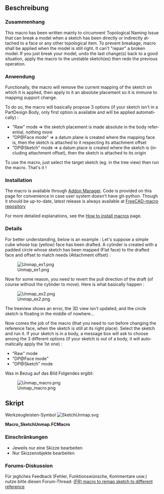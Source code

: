 <languages/>

{{Macro/de
|Name=Skizzenzuordnung aufheben
|Description=Dieses Makro setzt die Platzierung einer Skizze auf eine absolute Position zurück und erstellt schließlich eine Bezugsebene. Dieses Makro wurde hauptsächlich geschrieben, um das Problem der topologischen Benennung zu umgehen, das ein Modell beschädigen kann, wenn eine Skizze direkt oder indirekt an eine Fläche oder ein anderes topologisches Element angehängt wurde.
Um eine Beschädigung zu verhindern, sollte das Makro angewendet werden, solange das Modell noch intakt ist. Es kann ein beschädigtes Modell nicht „reparieren”. Wenn Sie Ihr Modell beschädigt haben, machen Sie die letzten Änderungen rückgängig, bis das Modell wieder intakt ist, wenden Sie das Makro auf die instabilen Skizzen an und wiederholen Sie dann den vorherigen Vorgang. 
|Author=OpenBrain
|Date=2019-06-14
|Version=0.6.2
|FCVersion=0.17 und höher
|Download=[https://wiki.freecad.org/images/3/34/SketchUnmap.svg Werkzeugleisten-Symbol]
}}

<span id="Description"></span>
==Beschreibung==

<span id="Context"></span>
===Zusammenhang===

<div lang="en" dir="ltr" class="mw-content-ltr">
This macro has been written mainly to circumvent Topological Naming Issue that can break a model when a sketch has been directly or indirectly attached to a face or any other topological item.
To prevent breakage, macro shall be applied when the model is still right. It can't "repair" a broken model. If you just break your model, undo the last change(s) back to a good situation, apply the macro to the unstable sketch(es) then redo the previous operation.
</div>

<span id="Usage"></span>
===Anwendung===

<div lang="en" dir="ltr" class="mw-content-ltr">
Functionally, the macro will remove the current mapping of the sketch on which it is applied, then apply to it an absolute placement so it is immune to mapping support change.
</div>

<div lang="en" dir="ltr" class="mw-content-ltr">
To do so, the macro will basically propose 3 options (if your sketch isn't in a PartDesign Body, only first option is available and will be applied automatically) :
* "Raw" mode => the sketch placement is made absolute in the body referential, nothing more
* "DP@Face mode" => a datum plane is created where the mapping face is, then the sketch is attached to it respecting its attachment offset
* "DP@Sketch" mode => a datum place is created where the sketch is (including attachment offset), then the sketch is attached to its origin
</div>

<div lang="en" dir="ltr" class="mw-content-ltr">
To use the macro, just select the target sketch (eg. in the tree view) then run the macro. That's it !
</div>

===Installation===

<div lang="en" dir="ltr" class="mw-content-ltr">
The macro is available through [[Std AddonMgr|Addon Manager]].
Code is provided on this page for convenience in case user system doesn't have git-python. Though it should be up-to-date, latest release is always available at [https://github.com/FreeCAD/FreeCAD-macros/blob/master/Sketcher/SketchUnmap.FCMacro FreeCAD-macro repository]
</div>

<div lang="en" dir="ltr" class="mw-content-ltr">
For more detailed explanations, see the [[How to install macros|How to install macros]] page.
</div>

===Details===

<div lang="en" dir="ltr" class="mw-content-ltr">
For better understanding, below is an example :
Let's suppose a simple cube whose top (yellow) face has been drafted. A cylinder is created with a padded circle whose sketch has been mapped (Flat face) to the drafted face and offset to match needs (Attachment offset) :
</div>

[[File:Unmap_ex1.png]]

<div lang="en" dir="ltr" class="mw-content-ltr">
Now for some reason, you need to revert the pull direction of the draft (of course without the cylinder to move). Here is what basically happen :
</div>

[[File:Unmap_ex2.png]]

<div lang="en" dir="ltr" class="mw-content-ltr">
The treeview shows an error, the 3D view isn't updated, and the circle sketch is floating in the middle of nowhere...
</div>

<div lang="en" dir="ltr" class="mw-content-ltr">
Now comes the job of the macro (that you need to run before changing the reference face, when the sketch is still at its right place). Select the sketch and run it. If your sketch is in a body, a message box will ask to choose among the 3 different options (if your sketch is out of a body, it will automatically apply the 1st one) :
</div>

* "Raw" mode
* "DP@Face mode"
* "DP@Sketch" mode

Was in Bezug auf das Bild Folgendes ergibt:

[[File:Unmap_macro.png]]

<span id="Script"></span>
==Skript==

Werkzeugleisten-Symbol [[File:SketchUnmap.svg]]

'''Macro_SketchUnmap.FCMacro'''

{{MacroCode|code=
#!/usr/bin/python
#####################################
# Copyright (c) openBrain 2019
# Licensed under LGPL v2
#
# This FreeCAD macro will unmap a sketch from eg. a face and make its placement absolute in the body. It proposes 3 options (forcely the first if sketch not in a body) :
# * "Raw" mode => the sketch placement is made absolute in the body referential, nothing more
# * "DP@Face mode" => a datum plane is created where the mapping face is, then the sketch is attached to it respecting its attachment offset
# * "DP@Sketch" mode => a datum place is created where the sketch is (including attachment offset), then the sketch is attached to its origin
#
# Main use of the macro is to make design more robust to topological naming issue
#
# Version history :
# *0.6.2 : add icon (metadata)
# *0.6.1 : minor changes after PR review
# *0.6 : some typo improvement + commenting for official PR
# *0.5 : beta release
#
#####################################

__Name__ = 'SketchUnmap'
__Comment__ = 'Unmap a sketch & makes its placement absolute"'
__Author__ = 'openBrain'
__Version__ = '0.6.2'
__Date__ = '2019-06-14'
__License__ = 'LGPL v2'
__Web__ = 'https://wiki.freecad.org/Macro_SketchUnmap'
__Wiki__ = 'https://wiki.freecad.org/Macro_SketchUnmap'
__Icon__ = 'https://wiki.freecad.org/images/3/34/SketchUnmap.svg'
__Help__ = 'Select the sketch to unmap (eg. in the tree view) then run the macro'
__Status__ = 'Beta'
__Requires__ = 'FreeCAD >= 0.17'
__Communication__ = 'https://forum.freecad.org/viewtopic.php?f=22&t=36078'
#    __Files__ = ''

__dbg__ = False  #True for debugging

from PySide import QtGui

def cslM(msg): #Print message in console
    FreeCAD.Console.PrintMessage('\n')
    FreeCAD.Console.PrintMessage(msg)

def cslW(msg): #Print warning in console
    FreeCAD.Console.PrintMessage('\n')
    FreeCAD.Console.PrintWarning(msg)

def cslE(msg): #Print error in console
    FreeCAD.Console.PrintMessage('\n')
    FreeCAD.Console.PrintError(msg)

def cslD(msg): #Print debug message in console
    if __dbg__:
        FreeCAD.Console.PrintMessage('\n')
        FreeCAD.Console.PrintMessage("Debug : " + str(msg))

_0Vec_ = FreeCAD.Vector(0, 0, 0) #Shortener for null vector
_ZVec_ = FreeCAD.Vector(0, 0, 1) #Shortener for Z axis

if __dbg__:  ##Clear report view in debug mode
    FreeCADGui.getMainWindow().findChild(QtGui.QTextEdit, "Report view").clear()

cslM("Starting SketchUnmap macro")
cslD("Checking selection")

##If selection is wrong, print error message and exit
if (len(Gui.Selection.getSelection()) != 1 or str(Gui.Selection.getSelection()[0]) != '<Sketcher::SketchObject>'):
    cslE("You must select a sketch that you want to unmap (and only one) ... Exiting")
else:
    cslD("Selection OK")
    App.ActiveDocument.openTransaction("SketchUnmap") #Open transaction for undo management
    sk = Gui.Selection.getSelection()[0] #Get target sketch
    skNatPl = sk.Placement #Store placement
    skNatAO = sk.AttachmentOffset #Store attachment offset
    skInBody = False
    for obj in sk.InList: ##Check if sketch is inside a Body
        if obj.TypeId == 'PartDesign::Body':
            skInBody = True
            skBody = obj
    cslD("Sketch in a body : " + str(skInBody))
    msgb = QtGui.QMessageBox() ##Prepare the message box to choose option
    msgb.setWindowTitle("Unmap Sketch : Mode selection")
    msgb.setText("""Choose which unmapping mode you want to apply :
    Raw => the sketch placement is made absolute in the body referential, nothing more
    DP@Face => a datum plane is created where the mapping face is, then the sketch is attached to it respecting its attachment offset
    DP@Sketch => a datum place is created where the sketch is (including attachment offset), then the sketch is attached to its origin
        Click 'Cancel' to cancel operation""")
    msgb.setIcon(QtGui.QMessageBox.Question)
    rbut = msgb.addButton("Raw", QtGui.QMessageBox.AcceptRole)
    fbut = msgb.addButton("DP@Face", QtGui.QMessageBox.AcceptRole)
    sbut = msgb.addButton("DP@Sketch", QtGui.QMessageBox.AcceptRole)
    cbut = msgb.addButton("Cancel", QtGui.QMessageBox.RejectRole)
    if skInBody: #If sketch in a Body
        msgb.exec_() ##Show message box and get user choice
        msgbRep = msgb.clickedButton()
    else:
        msgbRep = rbut #Else apply raw mode automatically
    if msgbRep == rbut: #If raw mode
        sk.Support = None ##Just unmap the sketch so its placement is absolute
        sk.MapMode = 'Deactivated'
    elif msgbRep == fbut: #If DP@Face mode
        newDP = skBody.newObject('PartDesign::Plane','DP' + sk.Name) #Create a datum plane
        if sk.Label != sk.Name: ##Eventually clarify its label
            newDP.Label = 'DP' + sk.Label
        newDP.Support = None ##Plane is placed absolute
        newDP.MapMode = 'Deactivated'
        newDP.Placement = skNatPl.multiply(skNatAO.inverse()) #Plane placement is set to former face one
        sk.Support = [(newDP,'')] #Sketch is mapped to plane keeping its attachment offset
    elif  msgbRep == sbut: #If DP@Sketch mode
        newDP = skBody.newObject('PartDesign::Plane','DP' + sk.Name) #Create a datum plane
        if sk.Label != sk.Name: ##Eventually clarify its label
            newDP.Label = 'DP' + sk.Label
        newDP.Support = None ##Plane is placed absolute
        newDP.MapMode = 'Deactivated'
        newDP.Placement = skNatPl #Plane placement is set to former sketch one
        sk.Support = [(newDP,'')] ##Sketch is mapped to plane resetting its attachment offset
        sk.AttachmentOffset = App.Placement(_0Vec_, App.Rotation(_ZVec_, 0))
    App.ActiveDocument.commitTransaction() #Commit transaction for undo management
    cslM("SketchUnmap Macro ended correctly")
}}

<span id="Limitations"></span>
===Einschränkungen===

* Jeweils nur eine Skizze bearbeiten
* Nur Skizzenobjekte bearbeiten

<span id="Forum_discussion"></span>
===Forums-Diskussion===

Für jegliches Feedback (Fehler, Funktionswünsche, Kommentare usw.) nutze bitte diesen Forum-Thread: [https://forum.freecad.org/viewtopic.php?f=22&t=36078 (FR) macro to remap sketch to different reference]